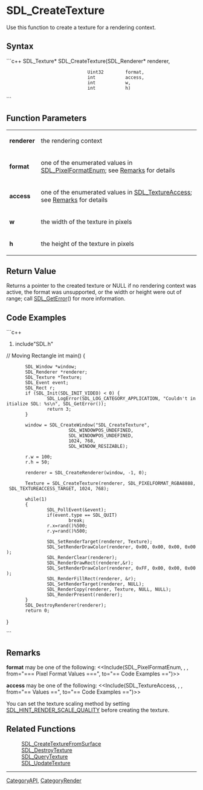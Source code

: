 <!-- pragma section-numbers off -->
<!-- pragma disable-camelcase -->

= SDL_CreateTexture =
Use this function to create a texture for a rendering context.


== Syntax ==
```c++
SDL_Texture* SDL_CreateTexture(SDL_Renderer* renderer,
                               Uint32        format,
                               int           access,
                               int           w,
                               int           h)
```

== Function Parameters ==
{|
|'''renderer'''
|the rendering context
|-
|'''format'''
|one of the enumerated values in [[SDL_PixelFormatEnum]]; see [[#format|Remarks]] for details
|-
|'''access'''
|one of the enumerated values in [[SDL_TextureAccess]]; see [[#access|Remarks]] for details
|-
|'''w'''
|the width of the texture in pixels
|-
|'''h'''
|the height of the texture in pixels
|}

== Return Value ==
Returns a pointer to the created texture or NULL if no rendering context was active, the format was unsupported, or the width or height were out of range; call [[SDL_GetError]]() for more information.

== Code Examples ==
```c++
#include"SDL.h"
// Moving Rectangle
int main()
{
        SDL_Window *window;
        SDL_Renderer *renderer;
        SDL_Texture *Texture;
        SDL_Event event;
        SDL_Rect r;
        if (SDL_Init(SDL_INIT_VIDEO) < 0) {
                SDL_LogError(SDL_LOG_CATEGORY_APPLICATION, "Couldn't initialize SDL: %s\n", SDL_GetError());
                return 3;
        }

        window = SDL_CreateWindow("SDL_CreateTexture",
                        SDL_WINDOWPOS_UNDEFINED,
                        SDL_WINDOWPOS_UNDEFINED,
                        1024, 768,
                        SDL_WINDOW_RESIZABLE);

        r.w = 100;
        r.h = 50;

        renderer = SDL_CreateRenderer(window, -1, 0);

        Texture = SDL_CreateTexture(renderer, SDL_PIXELFORMAT_RGBA8888, SDL_TEXTUREACCESS_TARGET, 1024, 768);


        while(1)
        {
                SDL_PollEvent(&event);
                if(event.type == SDL_QUIT)
                        break;
                r.x=rand()%500;
                r.y=rand()%500;

                SDL_SetRenderTarget(renderer, Texture);
                SDL_SetRenderDrawColor(renderer, 0x00, 0x00, 0x00, 0x00);
                SDL_RenderClear(renderer);
                SDL_RenderDrawRect(renderer,&r);
                SDL_SetRenderDrawColor(renderer, 0xFF, 0x00, 0x00, 0x00);
                SDL_RenderFillRect(renderer, &r);
                SDL_SetRenderTarget(renderer, NULL);
                SDL_RenderCopy(renderer, Texture, NULL, NULL);
                SDL_RenderPresent(renderer);
        }
        SDL_DestroyRenderer(renderer);
        return 0;
}

```

== Remarks ==
<span id="format"></span> '''format''' may be one of the following:
<<Include(SDL_PixelFormatEnum, , , from="=== Pixel Format Values ===", to="== Code Examples ==")>>

<span id="access"></span> '''access''' may be one of the following:
<<Include(SDL_TextureAccess, , , from="== Values ==", to="== Code Examples ==")>>

You can set the texture scaling method by setting [[SDL_HINT_RENDER_SCALE_QUALITY]] before creating the texture.

== Related Functions ==
:[[SDL_CreateTextureFromSurface]]
:[[SDL_DestroyTexture]]
:[[SDL_QueryTexture]]
:[[SDL_UpdateTexture]]

----
[[CategoryAPI]], [[CategoryRender]]
